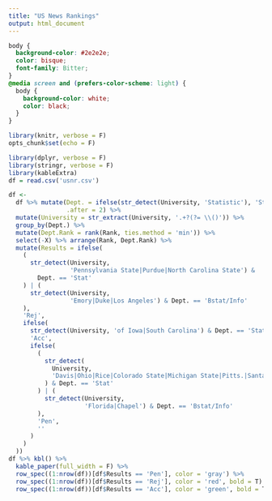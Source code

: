 ```yaml
---
title: "US News Rankings"
output: html_document
---
```


```css
body {
  background-color: #2e2e2e;
  color: bisque;
  font-family: Bitter;
}
@media screen and (prefers-color-scheme: light) {
  body {
    background-color: white;
    color: black;
  }
}
```

```r
library(knitr, verbose = F)
opts_chunk$set(echo = F)
```

```r
library(dplyr, verbose = F)
library(stringr, verbose = F)
library(kableExtra)
df = read.csv('usnr.csv')
```

```r
df <-
  df %>% mutate(Dept. = ifelse(str_detect(University, 'Statistic'), 'Stat', 'Bstat/Info'),
                .after = 2) %>%
  mutate(University = str_extract(University, '.+?(?= \\()')) %>%
  group_by(Dept.) %>%
  mutate(Dept.Rank = rank(Rank, ties.method = 'min')) %>%
  select(-X) %>% arrange(Rank, Dept.Rank) %>%
  mutate(Results = ifelse(
    (
      str_detect(University,
                 'Pennsylvania State|Purdue|North Carolina State') &
        Dept. == 'Stat'
    ) | (
      str_detect(University,
                 'Emory|Duke|Los Angeles') & Dept. == 'Bstat/Info'
    ),
    'Rej',
    ifelse(
      str_detect(University, 'of Iowa|South Carolina') & Dept. == 'Stat',
      'Acc',
      ifelse(
        (
          str_detect(
            University,
            'Davis|Ohio|Rice|Colorado State|Michigan State|Pitts.|Santa Barbara|Riverside'
          ) & Dept. == 'Stat'
        ) | (
          str_detect(University,
                     'Florida|Chapel') & Dept. == 'Bstat/Info'
        ),
        'Pen',
        ''
      )
    )
  ))
df %>% kbl() %>%
  kable_paper(full_width = F) %>%
  row_spec((1:nrow(df))[df$Results == 'Pen'], color = 'gray') %>%
  row_spec((1:nrow(df))[df$Results == 'Rej'], color = 'red', bold = T) %>%
  row_spec((1:nrow(df))[df$Results == 'Acc'], color = 'green', bold = T)
```